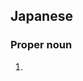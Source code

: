 ==Japanese==
{{ja-kanjitab|千|弘}}

===Proper noun===
{{ja-pos|proper|ちひろ}}

# {{given name|female|lang=ja|sort=ちひろ}}